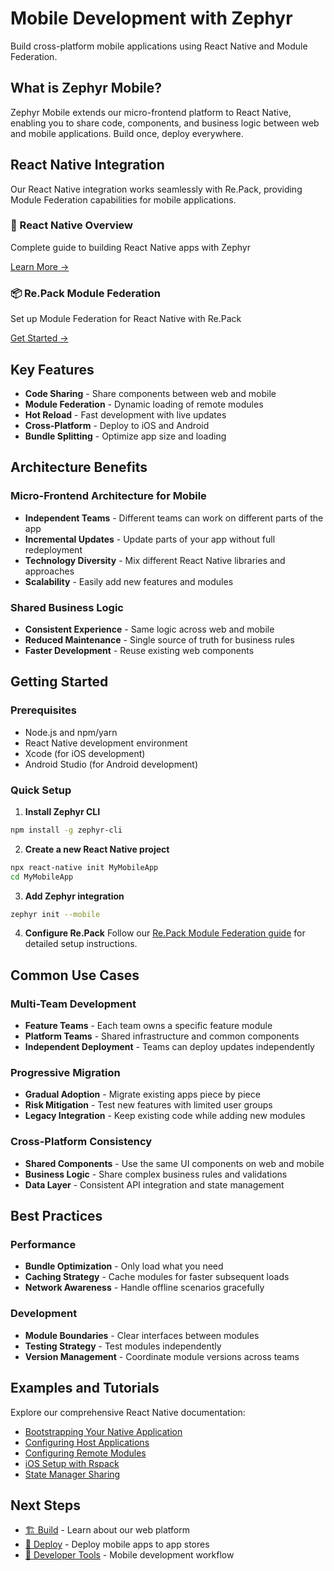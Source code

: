 # Mobile Development with Zephyr

Build cross-platform mobile applications using React Native and Module Federation.

## What is Zephyr Mobile?

Zephyr Mobile extends our micro-frontend platform to React Native, enabling you to share code, components, and business logic between web and mobile applications. Build once, deploy everywhere.

## React Native Integration

Our React Native integration works seamlessly with Re.Pack, providing Module Federation capabilities for mobile applications.

<div className="grid grid-cols-1 gap-4 mt-6">
  <div className="border rounded-lg p-4">
    <h3>📱 React Native Overview</h3>
    <p>Complete guide to building React Native apps with Zephyr</p>
    <a href="/recipes/react-native" className="text-blue-600">Learn More →</a>
  </div>
  
  <div className="border rounded-lg p-4">
    <h3>📦 Re.Pack Module Federation</h3>
    <p>Set up Module Federation for React Native with Re.Pack</p>
    <a href="/recipes/repack-mf" className="text-blue-600">Get Started →</a>
  </div>
</div>

## Key Features

- **Code Sharing** - Share components between web and mobile
- **Module Federation** - Dynamic loading of remote modules
- **Hot Reload** - Fast development with live updates  
- **Cross-Platform** - Deploy to iOS and Android
- **Bundle Splitting** - Optimize app size and loading

## Architecture Benefits

### Micro-Frontend Architecture for Mobile
- **Independent Teams** - Different teams can work on different parts of the app
- **Incremental Updates** - Update parts of your app without full redeployment
- **Technology Diversity** - Mix different React Native libraries and approaches
- **Scalability** - Easily add new features and modules

### Shared Business Logic
- **Consistent Experience** - Same logic across web and mobile
- **Reduced Maintenance** - Single source of truth for business rules
- **Faster Development** - Reuse existing web components

## Getting Started

### Prerequisites
- Node.js and npm/yarn
- React Native development environment
- Xcode (for iOS development)
- Android Studio (for Android development)

### Quick Setup

1. **Install Zephyr CLI**
```bash
npm install -g zephyr-cli
```

2. **Create a new React Native project**
```bash
npx react-native init MyMobileApp
cd MyMobileApp
```

3. **Add Zephyr integration**
```bash
zephyr init --mobile
```

4. **Configure Re.Pack**
Follow our [Re.Pack Module Federation guide](/recipes/repack-mf) for detailed setup instructions.

## Common Use Cases

### Multi-Team Development
- **Feature Teams** - Each team owns a specific feature module
- **Platform Teams** - Shared infrastructure and common components
- **Independent Deployment** - Teams can deploy updates independently

### Progressive Migration
- **Gradual Adoption** - Migrate existing apps piece by piece
- **Risk Mitigation** - Test new features with limited user groups
- **Legacy Integration** - Keep existing code while adding new modules

### Cross-Platform Consistency
- **Shared Components** - Use the same UI components on web and mobile
- **Business Logic** - Share complex business rules and validations
- **Data Layer** - Consistent API integration and state management

## Best Practices

### Performance
- **Bundle Optimization** - Only load what you need
- **Caching Strategy** - Cache modules for faster subsequent loads
- **Network Awareness** - Handle offline scenarios gracefully

### Development
- **Module Boundaries** - Clear interfaces between modules
- **Testing Strategy** - Test modules independently
- **Version Management** - Coordinate module versions across teams

## Examples and Tutorials

Explore our comprehensive React Native documentation:
- [Bootstrapping Your Native Application](/recipes/react-native/bootstrapping-your-native-application)
- [Configuring Host Applications](/recipes/react-native/configuring-host)
- [Configuring Remote Modules](/recipes/react-native/configuring-remote)
- [iOS Setup with Rspack](/recipes/react-native/rspack-ios-setup)
- [State Manager Sharing](/recipes/react-native/state-manager-sharing-between-react-native-applications)

## Next Steps

- [🏗️ Build](/build) - Learn about our web platform
- [🚀 Deploy](/deploy) - Deploy mobile apps to app stores
- [🔧 Developer Tools](/tools) - Mobile development workflow